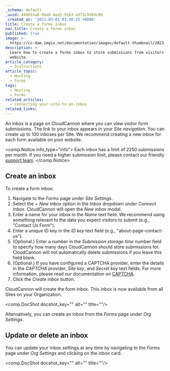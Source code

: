 ```yaml
---
_schema: default
_uuid: 449653a8-9ba8-4ea5-91b3-a373c930dc86
_created_at: '2022-03-01 03:30:25 +0000'
title: Create a forms inbox
nav_title: Create a forms inbox
published: true
image: >-
  https://cc-dam.imgix.net/documentation/images/default-thumbnail/2023-Q4/CloudCannon-Documentation-Thumbnail.png
description: >-
  Learn how to create a forms inbox to store submissions from visitors to your
  website.
article_category:
  - Instructions
article_topic:
  - Hosting
  - Forms
tags:
  - Hosting
  - Forms
related_articles:
  - connecting-your-site-to-an-inbox
related_links:
---
```

An inbox is a page on CloudCannon where you can view visitor form submissions. The link to your inbox appears in your *Site navigation*. You can create up to 100 inboxes per Site. We recommend creating a new inbox for each form available on your website.

<comp.Notice info_type="info">
  Each inbox has a limit of 2250 submissions per month. If you need a higher submission limit, please contact our friendly [support team](/support/).
</comp.Notice>

## Create an inbox

To create a form inbox:

1. Navigate to the *Forms* page under *Site Settings*.
2. Select the *\+ New inbox* option in the *Inbox* dropdown under *Connect inbox*. CloudCannon will open the *New inbox* modal.
3. Enter a name for your inbox in the *Name* text field. We recommend using something relevant to the data you expect visitors to submit (e.g., "Contact Us Form").
4. Enter a unique ID key in the *ID key* text field (e.g., "about-page-contact-us").
5. (Optional.) Enter a number in the *Submission storage time* number field to specify how many days CloudCannon should store submissions for. CloudCannon will not automatically delete submissions if you leave this field blank.
6. (Optional.) If you have configured a CAPTCHA provider, enter the details in the *CAPTCHA* provider, *Site key*, and *Secret key* text fields. For more information, please read our documentation on [CAPTCHA](/documentation/articles/what-is-captcha/).
7. Click the *Create inbox* button.

CloudCannon will create the form inbox. This inbox is now available from all Sites on your Organization.

<comp.DocShot docshot_key="" alt="" title=""/>

Alternatively, you can create an inbox from the *Forms* page under *Org Settings*.

## Update or delete an inbox

You can update your inbox settings at any time by navigating to the *Forms* page under *Org Settings* and clicking on the inbox card.

<comp.DocShot docshot_key="" alt="" title=""/>